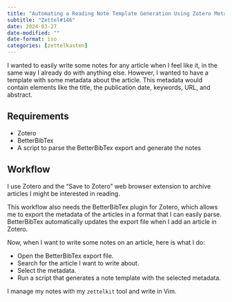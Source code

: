 ```yaml
---
title: "Automating a Reading Note Template Generation Using Zotero Metadata"
subtitle: "Zettel#146"
date: 2024-03-27
date-modified: ""
date-format: iso
categories: [zettelkasten]
---
```

I wanted to easily write some notes for any article when I feel like it, in the same way I already do with anything else. However, I wanted to have a template with some metadata about the article. This metadata would contain elements like the title, the publication date, keywords, URL, and abstract.

## Requirements

* Zotero
* BetterBibTex
* A script to parse the BetterBibTex export and generate the notes

## Workflow

I use Zotero and the "Save to Zotero" web browser extension to archive articles I might be interested in reading.

This workflow also needs the BetterBibTex plugin for Zotero, which allows me to export the metadata of the articles in a format that I can easily parse. BetterBibTex automatically updates the export file when I add an article in Zotero.

Now, when I want to write some notes on an article, here is what I do:

* Open the BetterBibTex export file.
* Search for the article I want to write about.
* Select the metadata.
* Run a script that generates a note template with the selected metadata.

I manage my notes with my `zettelkit` tool and write in Vim.
